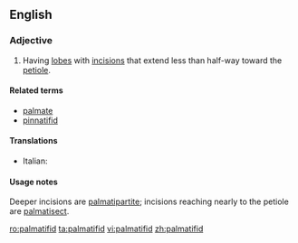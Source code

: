 ==English==

===Adjective===
{{en-adj}}

# {{context|botany|of leaves|lang=en}} Having [[lobe]]s with [[incision]]s that extend less than half-way toward the [[petiole]].

====Related terms====
* [[palmate]]
* [[pinnatifid]]

====Translations====
{{trans-top|leaf type}}
* Italian: {{t|it|palmatifido}}
{{trans-mid}}
{{trans-bottom}}

====Usage notes====
Deeper incisions are [[palmatipartite]]; incisions reaching nearly to the petiole are [[palmatisect]].

[[ro:palmatifid]]
[[ta:palmatifid]]
[[vi:palmatifid]]
[[zh:palmatifid]]